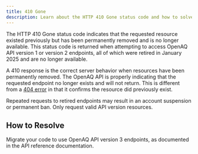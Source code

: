 ```yaml
---
title: 410 Gone 
description: Learn about the HTTP 410 Gone status code and how to solve common causes of this error in the OpenAQ API.
---
```




The HTTP 410 Gone status code indicates that the requested resource existed
previously but has been permanently removed and is no longer available. This
status code is returned when attempting to access OpenAQ API version 1 or
version 2 endpoints, all of which were retired in January 2025 and are no longer
available.

A 410 response is the correct server behavior when resources have been
permanently removed. The OpenAQ API is properly indicating that the requested
endpoint no longer exists and will not return. This is different from a [404 
error](/errors/not-found) in that it confirms the resource did previously exist.

<Aside type="caution" title="Warning" >
Repeated requests to retired endpoints may result in an account suspension or
permanent ban. Only request valid API version resources.
</Aside>

## How to Resolve

Migrate your code to use OpenAQ API version 3 endpoints, as documented in the
API reference documentation.



<FeedbackForm />